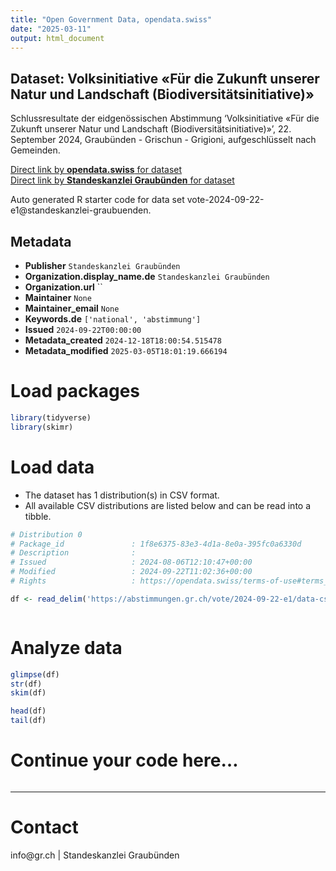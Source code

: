 ```yaml
---
title: "Open Government Data, opendata.swiss"
date: "2025-03-11"
output: html_document
---
```


## Dataset: Volksinitiative «Für die Zukunft unserer Natur und Landschaft (Biodiversitätsinitiative)»

Schlussresultate der eidgenössischen Abstimmung 'Volksinitiative «Für die Zukunft unserer Natur und Landschaft (Biodiversitätsinitiative)»', 22. September 2024, Graubünden - Grischun - Grigioni, aufgeschlüsselt nach Gemeinden.

[Direct link by **opendata.swiss** for dataset](https://opendata.swiss/de/dataset/volksinitiative-fur-die-zukunft-unserer-natur-und-landschaft-biodiversitatsinitiative)<br>
[Direct link by **Standeskanzlei Graubünden** for dataset](https://abstimmungen.gr.ch/vote/2024-09-22-e1/data)

Auto generated R starter code for data set vote-2024-09-22-e1@standeskanzlei-graubuenden.

## Metadata

- **Publisher** `Standeskanzlei Graubünden`
- **Organization.display_name.de** `Standeskanzlei Graubünden`
- **Organization.url** ``
- **Maintainer** `None`
- **Maintainer_email** `None`
- **Keywords.de** `['national', 'abstimmung']`
- **Issued** `2024-09-22T00:00:00`
- **Metadata_created** `2024-12-18T18:00:54.515478`
- **Metadata_modified** `2025-03-05T18:01:19.666194`


# Load packages

```r

library(tidyverse)
library(skimr)

```

# Load data

-   The dataset has 1 distribution(s) in CSV format.
-   All available CSV distributions are listed below and can be read into a tibble.

```r

# Distribution 0
# Package_id               : 1f8e6375-83e3-4d1a-8e0a-395fc0a6330d
# Description              : 
# Issued                   : 2024-08-06T12:10:47+00:00
# Modified                 : 2024-09-22T11:02:36+00:00
# Rights                   : https://opendata.swiss/terms-of-use#terms_by

df <- read_delim('https://abstimmungen.gr.ch/vote/2024-09-22-e1/data-csv')



```

# Analyze data

```r

glimpse(df)
str(df)
skim(df)

head(df)
tail(df)

```

# Continue your code here...

```r

```

------------------------------------------------------------------------

# Contact

info@gr.ch | Standeskanzlei Graubünden
